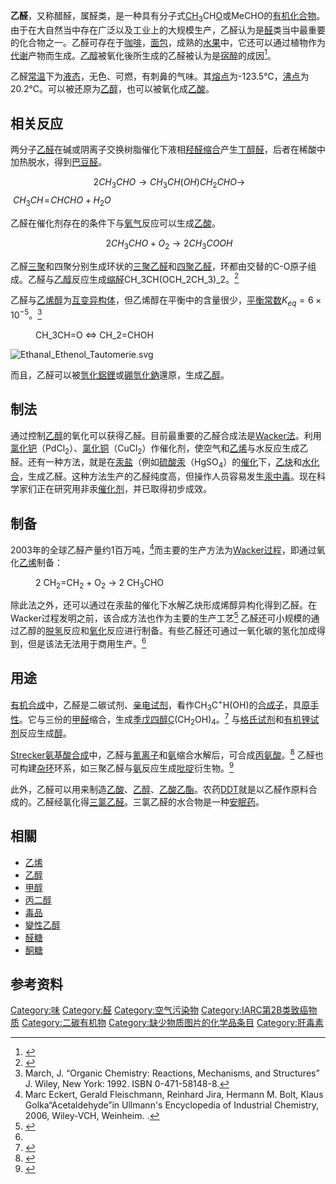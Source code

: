 {{chembox
| verifiedrevid = 408393089
|   ImageFileL1 = Acetaldehyde-tall-2D-skeletal.png
|   ImageSizeL1 = 75px
|   ImageNameL1 = 乙醛骨架结构
|   ImageFileR1 = Acetaldehyde-3D-balls.png
|   ImageSizeR1 = 125px
|   ImageNameR1 = 球棍模型
|   ImageFileL2 = Acetaldehyde-2D-flat.svg
|   ImageNameL2 = 乙醛的路易斯酸结构
|   ImageSizeL2 = 132px
|   ImageFileR2 = Acetaldehyde-3D-vdW.png
|   ImageNameR2 = 空间充满模型
|   IUPACName = Ethanal
|   SystematicName = 乙醛
|   OtherNames=醋醛<br>乙基醛<ref>SciFinderScholar（accessed Nov 4, 2009）. Acetaldehyde (75-07-0) Substance Detail.</ref>
| Section1 = {{Chembox Identifiers
|   SMILES = O=CC
|   PubChem = 177
| UNII_Ref = {{fdacite|correct|FDA}}
| UNII = GO1N1ZPR3B
| KEGG_Ref = {{keggcite|correct|kegg}}
| KEGG = C00084
| InChI = 1/C2H4O/c1-2-3/h2H,1H3
| InChIKey = IKHGUXGNUITLKF-UHFFFAOYAB
| SMILES1 = CC=O
| StdInChI_Ref = {{stdinchicite|correct|chemspider}}
| StdInChI = 1S/C2H4O/c1-2-3/h2H,1H3
| StdInChIKey_Ref = {{stdinchicite|correct|chemspider}}
| StdInChIKey = IKHGUXGNUITLKF-UHFFFAOYSA-N
| ChEMBL_Ref = {{ebicite|correct|EBI}}
| ChEMBL = 170365
| CASNo = 75-07-0
|    CASNo_Ref = {{cascite|correct|CAS}}
|   EINECS = 200-836-8
|   RTECS = AB1925000
|   ChemSpiderID_Ref = {{chemspidercite|correct|chemspider}}
| ChemSpiderID=172
  }}
| Section2 = {{Chembox Properties
|   C=2|H=4|O=1
|   Appearance = 无色液体<br />辛辣，水果气味
|   Density = 0.788 g cm<sup>−3</sup>
|   Solubility = 任何比例互溶
|   MeltingPtC = −123.5
|   BoilingPtC = 20.2
|   Viscosity = ~0.215于20℃
|   pKa = 13.57 (25 °C, H<sub>2</sub>O)<ref name="CRC97">{{cite book | editor= Haynes, William M. | year = 2016 | title = CRC Handbook of Chemistry and Physics | edition = 97th | publisher = [[CRC_Press|CRC Press]] | isbn = 9781498754293 | pages=5–88 | title-link = CRC Handbook of Chemistry and Physics }}</ref>
  }}
| Section3 = {{Chembox Structure
|   MolShape = C<sub>1</sub>三角平面（sp²）<br /> C<sub>2</sub>正四面体（sp³）
|   Dipole = 2.7 [[Debye|D]]
  }}
| Section7 = {{Chembox Hazards
|   EUClass = 非常易燃（'''F+'''）<br />有害（'''Xn'''）<br />[[Carcinogen|Carc. Cat. 3]]
|   NFPA-H = 2
|   NFPA-F = 4
|   NFPA-R = 2
|   RPhrases = {{R12}}-{{R36/37}}-{{R40}}
|   SPhrases = {{S2}}-{{S16}}-{{S33}}-{{S36/37}}
|   FlashPt = 234,15 K（-39℃）
|   Autoignition = 458,15 K（185℃）
| ExploLimits = 4.0–60%
| LD50 = 1930 mg/kg (大鼠经口)
| PEL = 200 ppm (360 mg/m<sup>3</sup>)<ref name=NIOSH/>
| IDLH = 2000 ppm<ref name=NIOSH/><ref name=IDLH/>
| MainHazards = 潜在职业致癌物<ref name=IDLH>{{cite web |url = https://www.cdc.gov/niosh/idlh/75070.html |title = Acetaldehyde |publisher = NIOSH |accessdate = 12 February 2015 |date = 4 December 2014 |archive-date = 2020-07-24 |archive-url = https://web.archive.org/web/20200724224637/https://www.cdc.gov/niosh/idlh/75070.html |dead-url = no }}</ref>
| LC50 = 13,000 ppm (大鼠),<br/> 17,000 ppm (仓鼠),<br/> 20,000 ppm (大鼠)<ref name=IDLH/>
  }}
| Section8 = {{Chembox Related
|   Function = [[醛|醛]]类
|   OtherFunctn = [[甲醛|甲醛]]<br /> [[丙醛|丙醛]]
|   OtherCpds = [[环氧乙烷|环氧乙烷]]
  }}
}}

'''乙醛'''，又称醋醛，属醛类，是一种具有分子式[[Carbon|C]][[Hydrogen|H]]<sub>3</sub>CH[[Oxygen|O]]或MeCHO的[[有机化合物|有机化合物]]。由于在大自然当中存在广泛以及工业上的大规模生产，乙醛认为是[[醛|醛]]类当中最重要的化合物之一。乙醛可存在于[[咖啡|咖啡]]，[[面包|面包]]，成熟的[[水果|水果]]中，它还可以通过植物作为[[代谢|代谢]]产物而生成。[[乙醇|乙醇]]被氧化後所生成的乙醛被认为是[[宿醉|宿醉]]的成因<ref>{{Cite web
 |url= http://health.howstuffworks.com/hangover4.htm
 |title= Biology of a Hangover: Acetaldehyde
 |accessdate= 2013-08-18
 |work= HowStuffWork
 |archive-date= 2010-04-15
 |archive-url= https://web.archive.org/web/20100415230916/http://health.howstuffworks.com/hangover4.htm
 |dead-url= yes
 }}</ref>。

乙醛[[常温|常温]]下为[[液态|液态]]，无色、可燃，有刺鼻的气味。其[[熔点|熔点]]为-123.5℃，[[沸点|沸点]]为20.2℃。可以被还原为[[乙醇|乙醇]]，也可以被氧化成[[乙酸|乙酸]]。

== 相关反应 ==
两分子[[乙醛|乙醛]]在碱或阴离子交换树脂催化下液相[[羟醛缩合|羟醛缩合]]产生[[丁醇醛|丁醇醛]]，后者在稀酸中加热脱水，得到[[巴豆醛|巴豆醛]]。
:<math>\ 2CH_3CHO\rightarrow CH_3CH(OH)CH_2CHO\rightarrow </math><math>\ CH_3CH\!=\!CHCHO+H_2O</math>

乙醛在催化剂存在的条件下与[[氧气|氧气]]反应可以生成[[乙酸|乙酸]]。

:<math>\ 2CH_3CHO+O_2\rightarrow2CH_3COOH</math>

乙醛[[三聚体|三聚]]和四聚分别生成环状的[[三聚乙醛|三聚乙醛]]和[[四聚乙醛|四聚乙醛]]，环都由交替的C-O原子组成。乙醛与[[乙醇|乙醇]]反应生成[[缩醛|缩醛]]<chem>CH_3CH(OCH_2CH_3)_2</chem>。<ref>{{OrgSynth | author = Adkins, H.; Nissen, B. H. | title = Acetal | collvol = 1 | collvolpages = 1 | year = 1941 | prep = CV1P0001}}</ref>

乙醛与[[乙烯醇|乙烯醇]]为[[互变异构体|互变异构体]]，但乙烯醇在平衡中的含量很少，[[平衡常数|平衡常数]]<math>K_{eq} = 6 \times 10^{-5}</math>。<ref>March, J. “Organic Chemistry: Reactions, Mechanisms, and Structures” J. Wiley, New York: 1992. ISBN 0-471-58148-8.</ref>

:<chem>CH_3CH=O</chem> <chem><=></chem>  <chem>CH_2=CHOH</chem>
[[File:Ethanal_Ethenol_Tautomerie.svg|thumb]]{{clearleft}}

而且，乙醛可以被[[氫化鋁鋰|氫化鋁鋰]]或[[硼氫化鈉|硼氫化鈉]]還原，生成[[乙醇|乙醇]]。

== 制法 ==
通过控制[[乙醇|乙醇]]的氧化可以获得乙醛。目前最重要的乙醛合成法是[[Wacker法|Wacker法]]。利用[[氯化钯|氯化钯]]（PdCl<sub>2</sub>）、[[氯化铜|氯化铜]]（CuCl<sub>2</sub>）作催化剂，使空气和[[乙烯|乙烯]]与水反应生成乙醛。还有一种方法，就是在[[汞盐|汞盐]]（例如[[硫酸汞|硫酸汞]]（HgSO<sub>4</sub>）的[[催化|催化]]下，[[乙炔|乙炔]]和[[水|水]][[化合|化合]]，生成乙醛。这种方法生产的乙醛纯度高，但操作人员容易发生[[汞中毒|汞中毒]]。现在科学家们正在研究用非汞[[催化剂|催化剂]]，并已取得初步成效。

== 制备 ==
2003年的全球乙醛产量约1百万吨，<ref name=Ullmann>Marc Eckert, Gerald Fleischmann, Reinhard Jira, Hermann M. Bolt, Klaus Golka“Acetaldehyde”in Ullmann's Encyclopedia of Industrial Chemistry, 2006, Wiley-VCH, Weinheim.  {{DOI|10.1002/14356007.a01_031.pub2}}.</ref>而主要的生产方法为[[Wacker过程|Wacker过程]]，即通过氧化[[乙烯|乙烯]]制备：
:2 CH<sub>2</sub>=CH<sub>2</sub>  +  O<sub>2</sub>   →   2 CH<sub>3</sub>CHO
除此法之外，还可以通过在汞盐的催化下水解乙炔形成烯醇异构化得到乙醛。在Wacker过程发明之前，该合成方法也作为主要的生产工艺<ref name="Dmitry2007">{{Cite journal | title = Hydration of Acetylene: A 125th Anniversary | author = Dmitry A. Ponomarev and Sergey M. Shevchenko | journal = [[J._Chem._Ed.|J. Chem. Ed.]] | volume = 84 | issue = 10 | year = 2007 | pages = 1725 | url = http://jchemed.chem.wisc.edu/HS/Journal/Issues/2007/OctACS/ACSSub/p1725.pdf | doi = 10.1021/ed084p1725 | access-date = 2011-04-21 | archive-date = 2011-06-11 | archive-url = https://web.archive.org/web/20110611190527/http://jchemed.chem.wisc.edu/HS/Journal/Issues/2007/OctACS/ACSSub/p1725.pdf | dead-url = no }}</ref>  乙醛还可小规模的通过乙醇的[[脱氢|脱氢]]反应和[[氧化|氧化]]反应进行制备。有些乙醛还可通过一氧化碳的氢化加成得到，但是该法无法用于商用生产。<ref name=Ullmann/>

== 用途 ==
[[有机合成|有机合成]]中，乙醛是二碳试剂、[[亲电试剂|亲电试剂]]，看作CH<sub>3</sub>C<sup>+</sup>H(OH)的[[合成子|合成子]]，具[[原手性|原手性]]。它与三份的[[甲醛|甲醛]]缩合，生成[[季戊四醇|季戊四醇]]C(CH<sub>2</sub>OH)<sub>4</sub>。<ref>{{OrgSynth | author = Schurink, H. B. J. | title = Pentaerythritol | collvol = 1 | collvolpages = 425 | year = 1941 | prep = CV1P0425}}</ref> 与[[格氏试剂|格氏试剂]]和[[有机锂试剂|有机锂试剂]]反应生成[[醇|醇]]。

[[Strecker氨基酸合成|Strecker氨基酸合成]]中，乙醛与[[氰离子|氰离子]]和[[氨|氨]]缩合水解后，可合成[[丙氨酸|丙氨酸]]。<ref>{{OrgSynth | author = Kendall, E. C. McKenzie, B. F. | title = ''dl''-Alanine | collvol = 1 | collvolpages = 21 | year = 1941 | prep = CV1P0021}}</ref> 乙醛也可构建[[杂环|杂环]]环系，如三聚乙醛与[[氨|氨]]反应生成[[吡啶|吡啶]]衍生物。<ref>{{OrgSynth | author = Frank, R. L.; Pilgrim, F. J.; Riener, E. F. | title = 5-Ethyl-2-Methylpyridine | collvol = 4 | collvolpages = 451 | year = 1963 | prep = CV4P0451}}</ref>

此外，乙醛可以用来制造[[乙酸|乙酸]]、[[乙醇|乙醇]]、[[乙酸乙酯|乙酸乙酯]]。农药[[DDT|DDT]]就是以乙醛作原料合成的。乙醛经氯化得[[三氯乙醛|三氯乙醛]]。三氯乙醛的水合物是一种[[安眠药|安眠药]]。

==相關==
{{commonscat|Ethanal}}
* [[乙烯|乙烯]]
* [[乙醇|乙醇]]
* [[甲醇|甲醇]]
* [[丙二醇|丙二醇]]
* [[毒品|毒品]]
* [[變性乙醇|變性乙醇]]
* [[醛糖|醛糖]]
* [[酮糖|酮糖]]

== 参考资料 ==
{{reflist}}

{{Authority control}}
[[Category:味|Category:味]]
[[Category:醛|Category:醛]]
[[Category:空气污染物|Category:空气污染物]]
[[Category:IARC第2B类致癌物质|Category:IARC第2B类致癌物质]]
[[Category:二碳有机物|Category:二碳有机物]]
[[Category:缺少物质图片的化学品条目|Category:缺少物质图片的化学品条目]]
[[Category:肝毒素|Category:肝毒素]]